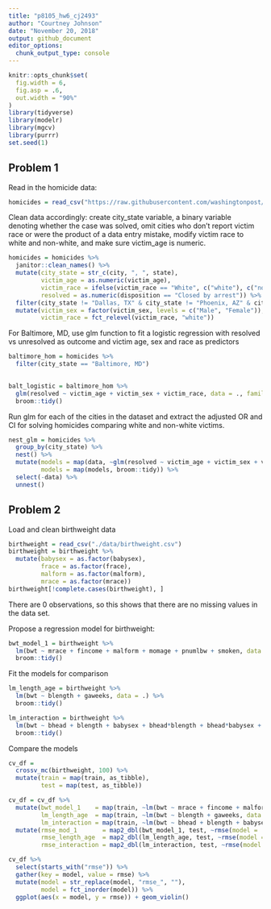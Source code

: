 ```yaml
---
title: "p8105_hw6_cj2493"
author: "Courtney Johnson"
date: "November 20, 2018"
output: github_document
editor_options: 
  chunk_output_type: console
---
```


```r
knitr::opts_chunk$set(
  fig.width = 6,
  fig.asp = .6,
  out.width = "90%"
)
library(tidyverse)
library(modelr)
library(mgcv)
library(purrr)
set.seed(1)
```

## Problem 1

Read in the homicide data:

```r
homicides = read_csv("https://raw.githubusercontent.com/washingtonpost/data-homicides/master/homicide-data.csv") 
```

Clean data accordingly: create city_state variable, a binary variable denoting whether the case was solved, omit cities who don't report victim race or were the product of a data entry mistake, modify victim race to white and non-white, and make sure victim_age is numeric.

```r
homicides = homicides %>%
  janitor::clean_names() %>%
  mutate(city_state = str_c(city, ", ", state),
         victim_age = as.numeric(victim_age),
         victim_race = ifelse(victim_race == "White", c("white"), c("non_white")),
         resolved = as.numeric(disposition == "Closed by arrest")) %>%
  filter(city_state != "Dallas, TX" & city_state != "Phoenix, AZ" & city_state != "Kansas City, MO" & city_state != "Tulsa, AL") %>%
  mutate(victim_sex = factor(victim_sex, levels = c("Male", "Female")),
         victim_race = fct_relevel(victim_race, "white"))
```

For Baltimore, MD, use glm function to fit a logistic regression with resolved vs unresolved as outcome and victim age, sex and race as predictors


```r
baltimore_hom = homicides %>%
  filter(city_state == "Baltimore, MD") 
 

balt_logistic = baltimore_hom %>%
  glm(resolved ~ victim_age + victim_sex + victim_race, data = ., family = binomial()) %>%
  broom::tidy()
```

Run glm for each of the cities in the dataset and extract the adjusted OR and CI for solving homicides comparing white and non-white victims.

```r
nest_glm = homicides %>%
  group_by(city_state) %>%
  nest() %>%
  mutate(models = map(data, ~glm(resolved ~ victim_age + victim_sex + victim_race, data = ., family = binomial())),
         models = map(models, broom::tidy)) %>%
  select(-data) %>%
  unnest()
```

## Problem 2

Load and clean birthweight data

```r
birthweight = read_csv("./data/birthweight.csv")
birthweight = birthweight %>%
  mutate(babysex = as.factor(babysex),
         frace = as.factor(frace),
         malform = as.factor(malform),
         mrace = as.factor(mrace))
birthweight[!complete.cases(birthweight), ] 
```

There are 0 observations, so this shows that there are no missing values in the data set. 


Propose a regression model for birthweight:

```r
bwt_model_1 = birthweight %>%
  lm(bwt ~ mrace + fincome + malform + momage + pnumlbw + smoken, data = .) %>%
  broom::tidy() 
```

Fit the models for comparison

```r
lm_length_age = birthweight %>%
  lm(bwt ~ blength + gaweeks, data = .) %>%
  broom::tidy()

lm_interaction = birthweight %>%
  lm(bwt ~ bhead + blength + babysex + bhead*blength + bhead*babysex + blength*babysex + bhead*blength*babysex, data = .) %>%
  broom::tidy()
```

Compare the models

```r

cv_df = 
  crossv_mc(birthweight, 100) %>%
  mutate(train = map(train, as_tibble),
         test = map(test, as_tibble))

cv_df = cv_df %>%
  mutate(bwt_model_1    = map(train, ~lm(bwt ~ mrace + fincome + malform + momage + pnumlbw + smoken, data = .)),
         lm_length_age  = map(train, ~lm(bwt ~ blength + gaweeks, data = .)),
         lm_interaction = map(train, ~lm(bwt ~ bhead + blength + babysex + bhead*blength + bhead*babysex + blength*babysex + bhead*blength*babysex, data = .))) %>%
  mutate(rmse_mod_1       = map2_dbl(bwt_model_1, test, ~rmse(model = .x, data = .y)),
         rmse_length_age  = map2_dbl(lm_length_age, test, ~rmse(model = .x, data = .y)),
         rmse_interaction = map2_dbl(lm_interaction, test, ~rmse(model = .x, data = .y)))

cv_df %>%
  select(starts_with("rmse")) %>%
  gather(key = model, value = rmse) %>%
  mutate(model = str_replace(model, "rmse_", ""),
         model = fct_inorder(model)) %>%
  ggplot(aes(x = model, y = rmse)) + geom_violin()

```

